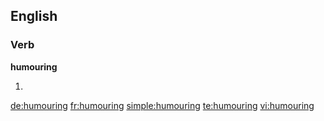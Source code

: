 ==English==

===Verb===
'''humouring'''

#{{present participle of|humour}}

[[de:humouring]]
[[fr:humouring]]
[[simple:humouring]]
[[te:humouring]]
[[vi:humouring]]